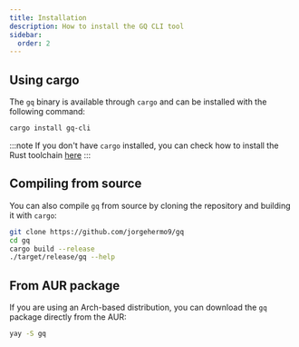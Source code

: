 ```yaml
---
title: Installation
description: How to install the GQ CLI tool
sidebar:
  order: 2
---
```


## Using cargo

The `gq` binary is available through `cargo` and can be installed with the following command:

```sh
cargo install gq-cli
```

:::note
If you don't have `cargo` installed, you can check how to install the Rust toolchain <a href="https://www.rust-lang.org/tools/install" target="_blank">here</a>
:::

## Compiling from source

You can also compile `gq` from source by cloning the repository and building it with `cargo`:

```sh
git clone https://github.com/jorgehermo9/gq
cd gq
cargo build --release
./target/release/gq --help
```

## From AUR package

If you are using an Arch-based distribution, you can download the `gq` package directly from the AUR:

```sh
yay -S gq
```
